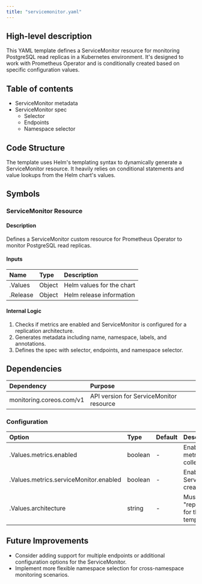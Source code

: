 ```yaml
---
title: "servicemonitor.yaml"
---
```


## High-level description
This YAML template defines a ServiceMonitor resource for monitoring PostgreSQL read replicas in a Kubernetes environment. It's designed to work with Prometheus Operator and is conditionally created based on specific configuration values.

## Table of contents
- ServiceMonitor metadata
- ServiceMonitor spec
  - Selector
  - Endpoints
  - Namespace selector

## Code Structure
The template uses Helm's templating syntax to dynamically generate a ServiceMonitor resource. It heavily relies on conditional statements and value lookups from the Helm chart's values.

## Symbols

### ServiceMonitor Resource
#### Description
Defines a ServiceMonitor custom resource for Prometheus Operator to monitor PostgreSQL read replicas.

#### Inputs
| Name | Type | Description |
|:-----|:-----|:------------|
| .Values | Object | Helm values for the chart |
| .Release | Object | Helm release information |

#### Internal Logic
1. Checks if metrics are enabled and ServiceMonitor is configured for a replication architecture.
2. Generates metadata including name, namespace, labels, and annotations.
3. Defines the spec with selector, endpoints, and namespace selector.

## Dependencies
| Dependency | Purpose |
|:-----------|:--------|
| monitoring.coreos.com/v1 | API version for ServiceMonitor resource |

### Configuration
| Option | Type | Default | Description |
|:-------|:-----|:--------|:------------|
| .Values.metrics.enabled | boolean | - | Enables metrics collection |
| .Values.metrics.serviceMonitor.enabled | boolean | - | Enables ServiceMonitor creation |
| .Values.architecture | string | - | Must be "replication" for this template |

## Future Improvements
- Consider adding support for multiple endpoints or additional configuration options for the ServiceMonitor.
- Implement more flexible namespace selection for cross-namespace monitoring scenarios.